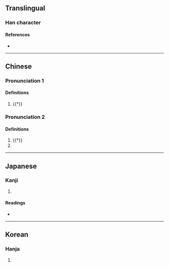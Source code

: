 {{character info/new}}
==Translingual==

===Han character===
{{Han char|rn=9|rad=人|as=08|sn=10|four=|canj=OKJT|ids=⿰亻奔}}

====References====
* {{Han ref|kx=0109.160|dkj=00806|dj=0232.140|hdz=10172.100|uh=5034|ud=20532}}

----

==Chinese==
{{zh-forms}}

===Pronunciation 1===
{{zh-pron
|m=bēn
|cat=
}}

====Definitions====
{{zh-hanzi}}

# {{†}} {{zh-alt-form|奔}}

===Pronunciation 2===
{{zh-pron
|m=bèn
|cat=
}}

====Definitions====
{{zh-hanzi}}

# {{†}} {{zh-alt-form|笨}}
# {{zh-only|倴城}}

----

==Japanese==

===Kanji===
{{ja-kanji|grade=|rs=人08}}

# {{defn|lang=ja|sort=人08}}

====Readings====
* {{ja-readings|on=[[ほん]] (hon)|kun=}}

----

==Korean==

===Hanja===
{{ko-hanja|hangeul=분|rv=bun|mr=pun}}

# {{defn|lang=ko|sort=人08}}